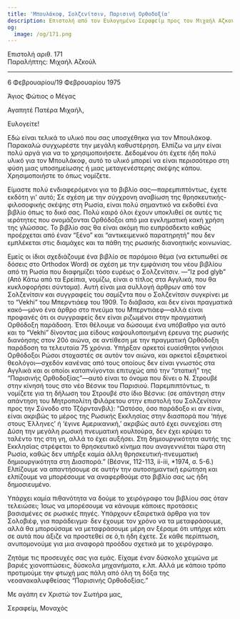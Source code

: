 ```yaml
---
title: 'Μπουλάκοφ, Σολζενίτσιν, Παρισινή Ορθοδοξία'
description: Επιστολή από τον Ευλογημένο Σεραφείμ προς τον Μιχαήλ Αζκούλ.
og:
  image: /og/171.png
---
```


<div style={{textAlign:'right', fontFamily:'monospace'}}>Επιστολή αριθ. 171</div>
<div style={{textAlign:'left', fontFamily:'monospace'}}>Παραλήπτης: Μιχαήλ Αζκούλ</div>

---

6 Φεβρουαρίου/19 Φεβρουαρίου 1975

Άγιος Φώτιος ο Μέγας

Αγαπητέ Πατέρα Μιχαήλ,

Ευλογείτε!

Εδώ είναι τελικά το υλικό που σας υποσχέθηκα για τον Μπουλάκοφ. Παρακαλώ συγχωρέστε την μεγάλη καθυστέρηση. Ελπίζω να μην είναι πολύ αργά για να το χρησιμοποιήσετε. Δεδομένου ότι έχετε ήδη πολύ υλικό για τον Μπουλάκοφ, αυτό το υλικό μπορεί να είναι περισσότερο στη φύση μιας υποσημείωσης ή μιας μεταγενέστερης σκέψης κάπου. Χρησιμοποιήστε το όπως νομίζετε.

Είμαστε πολύ ενδιαφερόμενοι για το βιβλίο σας—παρεμπιπτόντως, έχετε εκδότη γι' αυτό; Σε σχέση με την σύγχρονη αναβίωση της θρησκευτικής-φιλοσοφικής σκέψης στη Ρωσία, είναι πολύ σημαντικό να εκδοθεί ένα βιβλίο όπως το δικό σας. Πολύ καιρό όλοι έχουν υποκλιθεί σε αυτές τις ιερότητες που ονομάζονται Ορθόδοξοι από μια εγκληματική κακή χρήση της γλώσσας. Το βιβλίο σας θα είναι ακόμη πιο ευπρόσδεκτο καθώς προέρχεται από έναν “ξένο” και “αντικειμενικό παρατηρητή” που δεν εμπλέκεται στις διαμάχες και τα πάθη της ρωσικής διανοητικής κοινωνίας.

Εμείς οι ίδιοι σχεδιάζουμε ένα βιβλίο σε παρόμοιο θέμα (να εκτυπωθεί σε δόσεις στο Orthodox Word) σε σχέση με την εμφάνιση του νέου βιβλίου από τη Ρωσία που διαφημίζει τόσο ευρέως ο Σολζενίτσιν. —”Iz pod glyb” (Από Κάτω από τα Ερείπια, νομίζω, είναι ο τίτλος στα Αγγλικά, που θα κυκλοφορήσει σύντομα). Αυτή είναι μια συλλογή άρθρων από τον Σολζενίτσιν και συγγραφείς του σαμίζντα που ο Σολζενίτσιν συγκρίνει με το “Vekhi” του Μπερντιάεφ του 1909. Το διάβασα, και δεν είναι πραγματικά κακό—μόνο ένα άρθρο στο πνεύμα του Μπερντιάεφ—αλλά είναι προφανές ότι οι συγγραφείς δεν είναι ριζωμένοι στην πραγματική Ορθόδοξη παράδοση. Έτσι θέλουμε να δώσουμε ένα υπόβαθρο για αυτό και το “Vekhi” δίνοντας μια είδους καψουλοποιημένη έρευνα της ρωσικής διανόησης στον 20ό αιώνα, σε αντίθεση με την πραγματική Ορθόδοξη παράδοση τα τελευταία 75 χρόνια. Υπήρξαν αρκετοί ευαίσθητοι γνήσιοι Ορθόδοξοι Ρώσοι στοχαστές σε αυτόν τον αιώνα, και αρκετοί εξαιρετικοί θεολόγοι—σχεδόν κανένας από τους οποίους δεν είναι γνωστός στα Αγγλικά και οι οποίοι καταπνίγονται επιτυχώς από την “στατική” της “Παρισινής Ορθοδοξίας”—αυτό είναι το όνομα που δίνει ο Ν. Στρουβέ στην κίνησή τους στο νέο Βέσνικ του Παρισιού. Παρεμπιπτόντως, τι νομίζετε για τη δήλωση του Στρουβέ στο ίδιο Βέσνικ: (σε απάντηση στην απάντηση του Μητροπολίτη Φιλάρετου στην επιστολή του Σολζενίτσιν προς την Σύνοδο στο Τζόρντανβιλ): “Ωστόσο, όσο παράδοξο κι αν είναι, είναι ακριβώς το μέρος της Ρωσικής Εκκλησίας στην διασπορά που ‘πήγε στους Έλληνες’ ή ‘έγινε Αμερικανική,’ ακριβώς αυτό έχει συνεχίσει στη Δύση την μεγάλη ρωσική πνευματική κουλτούρα, δεν έχει κρύψει το ταλέντο της στη γη, αλλά το έχει αυξήσει. Στη δημιουργικότητα αυτής της Εκκλησίας στρέφεται το θρησκευτικό κίνημα που αναγεννιέται τώρα στη Ρωσία, καθώς δεν υπήρξε καμία άλλη θρησκευτική-πνευματική δημιουργικότητα στη Διασπορά.” (Βέσνικ, 112-113, ii-iii, *1974, σ. 5-6.) Ελπίζουμε να απαντήσουμε σε αυτήν την αυτοσημαντική ερώτηση και ελπίζουμε να μπορέσουμε να αναφερθούμε στο βιβλίο σας ως ήδη δημοσιευμένο.

Υπάρχει καμία πιθανότητα να δούμε το χειρόγραφο του βιβλίου σας όταν τελειώσει; Ίσως να μπορέσουμε να κάνουμε κάποιες προτάσεις βασισμένες σε ρωσικές πηγές. Υπάρχουν εξαιρετικά άρθρα για τον Σολοβιέφ, για παράδειγμα· δεν έχουμε τον χρόνο να τα μεταφράσουμε, αλλά θα μπορούσαμε να μεταφράσουμε μέρη αν ξέραμε ότι υπήρχε κάτι σε αυτά που άξιζε να προστεθεί σε ό,τι ήδη έχετε. Σε κάθε περίπτωση, ανυπομονούμε για μια αναφορά προόδου σχετικά με το χειρόγραφο.

Ζητάμε τις προσευχές σας για εμάς. Είχαμε έναν δύσκολο χειμώνα με βαριές χιονοπτώσεις, δύσκολα μηχανήματα, κ.λπ. Αλλά με κάποιο τρόπο προτιμούμε την φτωχή μας πάλη από όλη τη δόξα της νεοανακαλυφθείσας “Παρισινής Ορθοδοξίας.”

Με αγάπη εν Χριστώ τον Σωτήρα μας,

Σεραφείμ, Μοναχός
